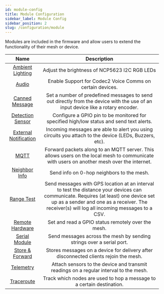 ```yaml
---
id: module-config
title: Module Configuration
sidebar_label: Module Config
sidebar_position: 2
slug: /configuration/module
---
```


Modules are included in the firmware and allow users to extend the functionality of their mesh or device.

|                                    Name                                    |                                                                                                             Description                                                                                                             |
| :------------------------------------------------------------------------: | :---------------------------------------------------------------------------------------------------------------------------------------------------------------------------------------------------------------------------------: |
|       [Ambient Lighting](../configuration/module/ambient-lighting)     |                                                                                              Adjust the brightness of NCP5623 I2C RGB LEDs                                                                                          |
|                 [Audio](../configuration/module/audio)                 |                                                                                      Enable Support for Codec2 Voice Comms on certain devices.                                                                                      |
|        [Canned Message](../configuration/module/canned-message)        |                                                   Set a number of predefined messages to send out directly from the device with the use of an input device like a rotary encoder.                                                   |
|      [Detection Sensor](../configuration/module/detection-sensor)      |                                                                     Configure a GPIO pin to be monitored for specified high/low status and send text alerts.                                                                        |
| [External Notification](../configuration/module/external-notification) |                                                                Incoming messages are able to alert you using circuits you attach to the device (LEDs, Buzzers, etc).                                                                |
|                  [MQTT](../configuration/module/mqtt)                  |                                              Forward packets along to an MQTT server. This allows users on the local mesh to communicate with users on another mesh over the internet.                                              |
|          [Neighbor Info](../configuration/module/neighbor-info)        |                                                                                           Send info on 0-hop neighbors to the mesh.                                                                                                 |
|            [Range Test](../configuration/module/range-test)            | Send messages with GPS location at an interval to test the distance your devices can communicate. Requires (at least) one device set up as a sender and one as a receiver. The receiver(s) will log all incoming messages to a CSV. |
|       [Remote Hardware](../configuration/module/remote-hardware)       |                                                                                        Set and read a GPIO status remotely over the mesh.                                                                                           |
|            [Serial Module](../configuration/module/serial)             |                                                                                Send messages across the mesh by sending strings over a serial port.                                                                                 |
|  [Store & Forward](../configuration/module/store-and-forward-module)   |                                                                         Stores messages on a device for delivery after disconnected clients rejoin the mesh.                                                                        |
|             [Telemetry](../configuration/module/telemetry)             |                                                                        Attach sensors to the device and transmit readings on a regular interval to the mesh.                                                                        |
|            [Traceroute](../configuration/module/traceroute)            |                                                                                Track which nodes are used to hop a message to a certain destination.                                                                                |
